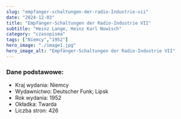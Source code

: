 ```yaml
---
slug: "empfanger-schaltungen-der-radio-Industrie-vii"
date: "2024-12-03"
title: "Empfänger-Schaltungen der Radio-Industrie VII"
subtitle: "Heinz Lange, Heinz Karl Nowisch"
category: "czasopisma"
tags: ["Niemcy","1952"]
hero_image: "./image1.jpg"
hero_image_alt: "Empfänger-Schaltungen der Radio-Industrie VII"
---
```


### Dane podstawowe:

- Kraj wydania: Niemcy
- Wydawnictwo: Deutscher Funk; Lipsk
- Rok wydania: 1952
- Okładka: Twarda
- Liczba stron: 426
